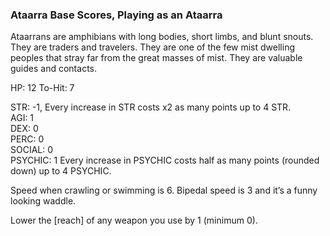 ### Ataarra Base Scores, Playing as an Ataarra

Ataarrans are amphibians with long bodies, short limbs, and blunt snouts. They are traders and travelers. They are one of the few mist dwelling peoples that stray far from the great masses of mist. They are valuable guides and contacts.

HP: 12 To-Hit: 7

STR: -1, Every increase in STR costs x2 as many points up to 4 STR.  
AGI: 1  
DEX: 0  
PERC: 0  
SOCIAL: 0  
PSYCHIC: 1 Every increase in PSYCHIC costs half as many points (rounded down) up to 4 PSYCHIC.  

Speed when crawling or swimming is 6. Bipedal speed is 3 and it's a funny looking waddle.

Lower the [reach] of any weapon you use by 1 (minimum 0).
